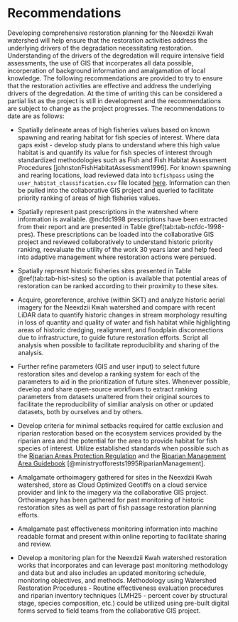 # Recommendations

Developing comprehensive restoration planning for the Neexdzii Kwah watershed will help ensure that the restoration activities address the underlying drivers of the degradation necessitating restoration. Understanding of the drivers of the degredation will require intensive field assessments, the use of GIS that incorperates all data possible, incorperation of background information and amalgamation of local knowledge. The following recommendations are provided to try to ensure that the restoration activities are effective and address the underlying drivers of the degredation.  At the time of writing this can be considered a partial list as the project is still in development and the recommendations are subject to change as the project progresses.  The recommendations to date are as follows:

-   Spatially delineate areas of high fisheries values based on known spawning and rearing habitat for fish species of interest. Where data gaps exist - develop study plans to understand where this high value habitat is and quantify its value for fish species of interest through standardized methodologies such as Fish and Fish Habitat Assessment Procedures [johnstonFishHabitatAssessment1996].  For known spawning and rearing locations, load reviewed data into `bcfishpass` using the `user_habitat_classification.csv` file located [here](https://github.com/smnorris/bcfishpass/blob/main/data/user_habitat_classification.csv).  Information can then be pulled into the collaborative GIS project and queried to facilitate priority ranking of areas of high fisheries values.

- Spatially represent past prescriptions in the watershed where information is available. @ncfdc1998 prescriptions have been extracted from their report and are presented in Table \@ref(tab:tab-ncfdc-1998-pres).  These prescriptions can be loaded into the collaborative GIS project and reviewed collaboratively to understand historic priority ranking, reevaluate the utility of the work 30 years later and help feed into adaptive management where restoration actions were persued.

- Spatially represnt historic fisheries sites presented in  Table \@ref(tab:tab-hist-sites) so the option is available that potential areas of restoration can be ranked according to their proximity to these sites.

-   Acquire, georeference, archive (within SKT) and analyze historic aerial imagery for the Neexdzii Kwah watershed and compare with recent LiDAR data to quantify historic changes in stream morphology resulting in loss of quantity and quality of water and fish habitat while highlighting areas of historic dredging, realignment, and floodplain disconnections due to infrastructure, to guide future restoration efforts. Script all analysis when possible to facilitate reproducibility and sharing of the analysis.

-   Further refine parameters (GIS and user input) to select future restoration sites and develop a ranking system for each of the parameters to aid in the prioritization of future sites. Whenever possible, develop and share open-source workflows to extract ranking parameters from datasets unaltered from their original sources to facilitate the reproducibility of similiar analysis on other or updated datasets, both by ourselves and by others.

-   Develop criteria for minimal setbacks required for cattle exclusion and riparian restoration based on the ecosystem services provided by the riparian area and the potential for the area to provide habitat for fish species of interest. Utilize established standards when possible such as the [Riparian Areas Protection Regulation](https://www2.gov.bc.ca/gov/content/environment/plants-animals-ecosystems/fish/aquatic-habitat-management/riparian-areas-regulation) and the [Riparian Management Area Guidebook](https://www2.gov.bc.ca/gov/content/industry/forestry/managing-our-forest-resources/silviculture/silvicultural-systems/silviculture-guidebooks/riparian-management-area-guidebook) [@ministryofforests1995RiparianManagement].

-  Amalgamate orthoimagery gathered for sites in the Neexdzii Kwah watershed, store as Cloud Optimized Geotiffs on a cloud service provider and link to the imagery via the collaborative GIS project.  Orthoimagery has been gathered for past monitoring of historic restoration sites as well as part of fish passage restoration planning efforts.

- Amalgamate past effectiveness monitoring information into machine readable format and present within online reporting to facilitate sharing and review.  

- Develop a monitoring plan for the Neexdzii Kwah watershed restoration works that incorporates and can leverage past monitoring methodology and data but and also includes an updated monitoring schedule, monitoring objectives, and methods. Methodology using Watershed Restoration Procedures - Routine effectiveness evaluation procedures and riparian inventory techniques (LMH25 - percent cover by structural stage, species composition, etc.) could be utilized using pre-built digital forms served to field teams from the collaborative GIS project.
